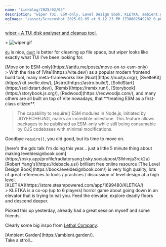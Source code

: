 ```yaml
---
name: "Linkblog/2025/02/05"
description: "wiper TUI, ESM-only, Level Design Book, KLETKA, ambient.garden."
ogImage: "/asset/Screenshot_2025-02-05_at_9.12.23 PM_1738802549282_0.png"
---
```


[wiper - A TUI disk analyser and cleanup tool.](https://terminaltrove.com/wiper/)

<div class="ml-[2rem] mb-8">
> <Image src='/asset/wiper_1738775683013_0.gif' alt='wiper.gif' width={960} height={469} />

[`du`](https://linux.die.net/man/1/du) is nice, [`dust`](https://github.com/bootandy/dust) is better for cleaning up file space, but _wiper_ looks like exactly what TUI I've been looking for.

</div>
[Move on to ESM-only](https://antfu.me/posts/move-on-to-esm-only)

<div class="ml-[2rem] mb-8">
> With the rise of [Vite](https://vite.dev/) as a popular modern frontend build tool, many meta-frameworks like [Nuxt](https://nuxtjs.org/), [SvelteKit](https://kit.svelte.dev/), [Astro](https://astro.build/), [SolidStart](https://solidstart.dev/), [Remix](https://remix.run/), [Storybook](https://storybook.js.org/), [Redwood](https://redwoodjs.com/), and many others are all built on top of Vite nowadays, that **treating ESM as a first-class citizen**.

> The capability to require() ESM modules in Node.js, initiated by 
JOYEECHEUNG, marks an incredible milestone. This feature allows packages to be published as ESM-only while still being consumable by CJS codebases with minimal modifications.

Goodbye `require()`, you did good, but its time to move on.

</div>
[here's the gdc talk I'm doing this year... just a little 5 minute thing about making leveldesignbook.com](https://bsky.app/profile/radiatoryang.bsky.social/post/3lhhmja3rck2u)

<div class="ml-[2rem] mb-8">
[Robert Yang's](https://debacle.us/) brilliant free online resource [The Level Design Book](https://book.leveldesignbook.com/) is very high quality, lots of great references to tools / practices / discussion of level design at a high level.

</div>
[KLETKA](https://store.steampowered.com/app/1699480/KLETKA/)

<div class="ml-[2rem] mb-8">
> KLETKA is a co-op (up to 6 players) horror game about going down in an elevator that is trying to eat you. Feed the elevator, explore deadly floors and descend deeper.

Picked this up yesterday, already had a great session myself and some friends.

Clearly some big inspo from [Lethal Company](https://store.steampowered.com/app/1966720/Lethal_Company/).

</div>
[Ambient Garden](https://ambient.garden/).

<div class="ml-[2rem] mb-8">
Take a stroll...

</div>
